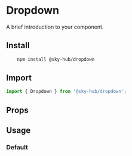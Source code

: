 
<Meta of={DropdownStories} />

# Dropdown

A brief introduction to your component.

## Install

```sh
    npm install @sky-hub/dropdown
```

## Import

```js
import { Dropdown } from '@sky-hub/dropdown';
```

## Props

<ArgTypes of={Dropdown} />

## Usage

### Default

<Canvas of={DropdownStories.Default} />

